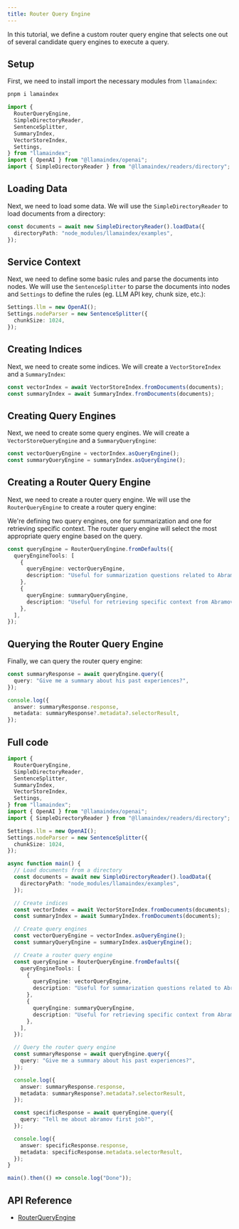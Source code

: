 ```yaml
---
title: Router Query Engine
---
```


In this tutorial, we define a custom router query engine that selects one out of several candidate query engines to execute a query.

## Setup

First, we need to install import the necessary modules from `llamaindex`:

```bash
pnpm i lamaindex
```

```ts
import {
  RouterQueryEngine,
  SimpleDirectoryReader,
  SentenceSplitter,
  SummaryIndex,
  VectorStoreIndex,
  Settings,
} from "llamaindex";
import { OpenAI } from "@llamaindex/openai";
import { SimpleDirectoryReader } from "@llamaindex/readers/directory";
```

## Loading Data

Next, we need to load some data. We will use the `SimpleDirectoryReader` to load documents from a directory:

```ts
const documents = await new SimpleDirectoryReader().loadData({
  directoryPath: "node_modules/llamaindex/examples",
});
```

## Service Context

Next, we need to define some basic rules and parse the documents into nodes. We will use the `SentenceSplitter` to parse the documents into nodes and `Settings` to define the rules (eg. LLM API key, chunk size, etc.):

```ts
Settings.llm = new OpenAI();
Settings.nodeParser = new SentenceSplitter({
  chunkSize: 1024,
});
```

## Creating Indices

Next, we need to create some indices. We will create a `VectorStoreIndex` and a `SummaryIndex`:

```ts
const vectorIndex = await VectorStoreIndex.fromDocuments(documents);
const summaryIndex = await SummaryIndex.fromDocuments(documents);
```

## Creating Query Engines

Next, we need to create some query engines. We will create a `VectorStoreQueryEngine` and a `SummaryQueryEngine`:

```ts
const vectorQueryEngine = vectorIndex.asQueryEngine();
const summaryQueryEngine = summaryIndex.asQueryEngine();
```

## Creating a Router Query Engine

Next, we need to create a router query engine. We will use the `RouterQueryEngine` to create a router query engine:

We're defining two query engines, one for summarization and one for retrieving specific context. The router query engine will select the most appropriate query engine based on the query.

```ts
const queryEngine = RouterQueryEngine.fromDefaults({
  queryEngineTools: [
    {
      queryEngine: vectorQueryEngine,
      description: "Useful for summarization questions related to Abramov",
    },
    {
      queryEngine: summaryQueryEngine,
      description: "Useful for retrieving specific context from Abramov",
    },
  ],
});
```

## Querying the Router Query Engine

Finally, we can query the router query engine:

```ts
const summaryResponse = await queryEngine.query({
  query: "Give me a summary about his past experiences?",
});

console.log({
  answer: summaryResponse.response,
  metadata: summaryResponse?.metadata?.selectorResult,
});
```

## Full code

```ts
import {
  RouterQueryEngine,
  SimpleDirectoryReader,
  SentenceSplitter,
  SummaryIndex,
  VectorStoreIndex,
  Settings,
} from "llamaindex";
import { OpenAI } from "@llamaindex/openai";
import { SimpleDirectoryReader } from "@llamaindex/readers/directory";

Settings.llm = new OpenAI();
Settings.nodeParser = new SentenceSplitter({
  chunkSize: 1024,
});

async function main() {
  // Load documents from a directory
  const documents = await new SimpleDirectoryReader().loadData({
    directoryPath: "node_modules/llamaindex/examples",
  });

  // Create indices
  const vectorIndex = await VectorStoreIndex.fromDocuments(documents);
  const summaryIndex = await SummaryIndex.fromDocuments(documents);

  // Create query engines
  const vectorQueryEngine = vectorIndex.asQueryEngine();
  const summaryQueryEngine = summaryIndex.asQueryEngine();

  // Create a router query engine
  const queryEngine = RouterQueryEngine.fromDefaults({
    queryEngineTools: [
      {
        queryEngine: vectorQueryEngine,
        description: "Useful for summarization questions related to Abramov",
      },
      {
        queryEngine: summaryQueryEngine,
        description: "Useful for retrieving specific context from Abramov",
      },
    ],
  });

  // Query the router query engine
  const summaryResponse = await queryEngine.query({
    query: "Give me a summary about his past experiences?",
  });

  console.log({
    answer: summaryResponse.response,
    metadata: summaryResponse?.metadata?.selectorResult,
  });

  const specificResponse = await queryEngine.query({
    query: "Tell me about abramov first job?",
  });

  console.log({
    answer: specificResponse.response,
    metadata: specificResponse.metadata.selectorResult,
  });
}

main().then(() => console.log("Done"));
```

## API Reference

- [RouterQueryEngine](/docs/api/classes/RouterQueryEngine)
